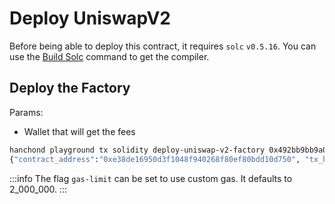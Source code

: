 # Deploy UniswapV2

Before being able to deploy this contract, it requires `solc` `v0.5.16`. You can use the [Build Solc](/hanchond/playground/buildSolc) command to get the compiler.

## Deploy the Factory

Params:

- Wallet that will get the fees

```sh
hanchond playground tx solidity deploy-uniswap-v2-factory 0x492bb9bb9a0b5a564307f65a75253e5d054669a9
{"contract_address":"0xe38de16950d3f1048f940268f80ef80bdd10d750", "tx_hash":"0x0ba8e69c71013345f28d7514125c7f323464b4179a68b2a8c28defcf2e96ef3a"}
```

:::info
The flag `gas-limit` can be set to use custom gas. It defaults to 2_000_000.
:::
